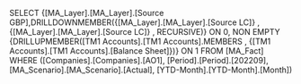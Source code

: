 SELECT {[MA_Layer].[MA_Layer].[Source GBP],DRILLDOWNMEMBER({[MA_Layer].[MA_Layer].[Source LC]} , {[MA_Layer].[MA_Layer].[Source LC]} , RECURSIVE)} ON 0, NON EMPTY {DRILLUPMEMBER([TM1 Accounts].[TM1 Accounts].MEMBERS , {[TM1 Accounts].[TM1 Accounts].[Balance Sheet]})} ON 1 FROM [MA_Fact] WHERE ([Companies].[Companies].[AO1], [Period].[Period].[202209], [MA_Scenario].[MA_Scenario].[Actual], [YTD-Month].[YTD-Month].[Month])